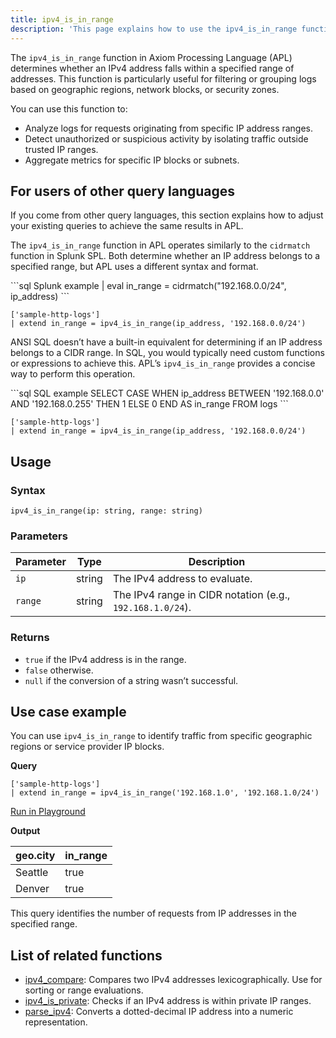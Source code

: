 ```yaml
---
title: ipv4_is_in_range
description: 'This page explains how to use the ipv4_is_in_range function in APL.'
---
```


The `ipv4_is_in_range` function in Axiom Processing Language (APL) determines whether an IPv4 address falls within a specified range of addresses. This function is particularly useful for filtering or grouping logs based on geographic regions, network blocks, or security zones.

You can use this function to:

- Analyze logs for requests originating from specific IP address ranges.
- Detect unauthorized or suspicious activity by isolating traffic outside trusted IP ranges.
- Aggregate metrics for specific IP blocks or subnets.

## For users of other query languages

If you come from other query languages, this section explains how to adjust your existing queries to achieve the same results in APL.

<AccordionGroup>
<Accordion title="Splunk SPL users">

The `ipv4_is_in_range` function in APL operates similarly to the `cidrmatch` function in Splunk SPL. Both determine whether an IP address belongs to a specified range, but APL uses a different syntax and format.

<CodeGroup>
```sql Splunk example
| eval in_range = cidrmatch("192.168.0.0/24", ip_address)
```

```kusto APL equivalent
['sample-http-logs']
| extend in_range = ipv4_is_in_range(ip_address, '192.168.0.0/24')
```
</CodeGroup>

</Accordion>
<Accordion title="ANSI SQL users">

ANSI SQL doesn’t have a built-in equivalent for determining if an IP address belongs to a CIDR range. In SQL, you would typically need custom functions or expressions to achieve this. APL’s `ipv4_is_in_range` provides a concise way to perform this operation.

<CodeGroup>
```sql SQL example
SELECT CASE
    WHEN ip_address BETWEEN '192.168.0.0' AND '192.168.0.255' THEN 1
    ELSE 0
END AS in_range
FROM logs
```

```kusto APL equivalent
['sample-http-logs']
| extend in_range = ipv4_is_in_range(ip_address, '192.168.0.0/24')
```
</CodeGroup>

</Accordion>
</AccordionGroup>

## Usage

### Syntax

```kusto
ipv4_is_in_range(ip: string, range: string)
```

### Parameters

| Parameter | Type   | Description                                               |
|-----------|--------|-----------------------------------------------------------|
| `ip`      | string | The IPv4 address to evaluate.                             |
| `range`   | string | The IPv4 range in CIDR notation (e.g., `192.168.1.0/24`). |

### Returns

- `true` if the IPv4 address is in the range.
- `false` otherwise.
- `null` if the conversion of a string wasn’t successful.

## Use case example

You can use `ipv4_is_in_range` to identify traffic from specific geographic regions or service provider IP blocks.

**Query**

```kusto
['sample-http-logs']
| extend in_range = ipv4_is_in_range('192.168.1.0', '192.168.1.0/24')
```

[Run in Playground](https://play.axiom.co/axiom-play-qf1k/explorer?initForm=%7B%22apl%22%3A%22%5B'sample-http-logs'%5D%20%7C%20extend%20in_range%20%3D%20ipv4_is_in_range('192.168.1.0'%2C%20'192.168.1.0%2F24')%22%7D)

**Output**

| geo.city | in_range |
|----------|-------|
| Seattle  | true   |
| Denver   | true   |

This query identifies the number of requests from IP addresses in the specified range.

## List of related functions

- [ipv4_compare](/apl/scalar-functions/ip-functions/ipv4-compare): Compares two IPv4 addresses lexicographically. Use for sorting or range evaluations.
- [ipv4_is_private](/apl/scalar-functions/ip-functions/ipv4-is-private): Checks if an IPv4 address is within private IP ranges.
- [parse_ipv4](/apl/scalar-functions/ip-functions/parse-ipv4): Converts a dotted-decimal IP address into a numeric representation.